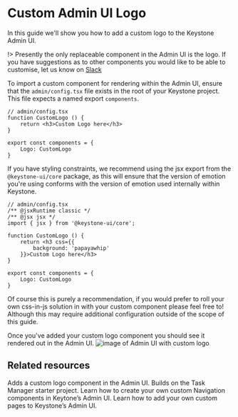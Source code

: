 
# Custom Admin UI Logo

In this guide we'll show you how to add a custom logo to the Keystone Admin UI.

!> Presently the only replaceable component in the Admin UI is the logo. If you have suggestions as to other components you would like to be able to customise, let us know on [Slack](https://community.keystonejs.com)

To import a custom component for rendering within the Admin UI, ensure that the `admin/config.tsx` file exists in the root of your Keystone project.
This file expects a named export `components`.

```tsx
// admin/config.tsx
function CustomLogo () {
    return <h3>Custom Logo here</h3>
}

export const components = {
    Logo: CustomLogo
}
```

If you have styling constraints, we recommend using the jsx export from the `@keystone-ui/core` package, as this will ensure that the version of emotion you're using conforms with the version of emotion used internally within Keystone.

```tsx
// admin/config.tsx
/** @jsxRuntime classic */
/** @jsx jsx */
import { jsx } from '@keystone-ui/core';

function CustomLogo () {
    return <h3 css={{
        background: 'papayawhip'
    }}>Custom Logo here</h3>
}

export const components = {
    Logo: CustomLogo
}
```

Of course this is purely a recommendation, if you would prefer to roll your own css-in-js solution in with your custom component please feel free to! Although this may require additional configuration outside of the scope of this guide.

Once you've added your custom logo component you should see it rendered out in the Admin UI.
![image of Admin UI with custom logo](/assets/guides/custom-admin-ui-logo/custom-logo-result.png)

## Related resources

<RelatedContent>
    <Well
        heading="Example: Custom Admin UI Logo"
        href="https://github.com/keystonejs/keystone/tree/main/examples/custom-admin-ui-logo"
        target="_blank"
        rel="noopener noreferrer"
        >
        Adds a custom logo component in the Admin UI. Builds on the Task Manager starter project.
    </Well>
    <Well
        heading="Custom Admin UI Navigation Guide"
        href="/docs/guides/custom-admin-ui-navigation"
        >
        Learn how to create your own custom Navigation components in Keytone’s Admin UI.
    </Well>
    <Well
        heading="Custom Admin UI Pages Guide"
        href="/docs/guides/custom-admin-ui-pages"
        >
        Learn how to add your own custom pages to Keystone’s Admin UI.
    </Well>

</RelatedContent>

